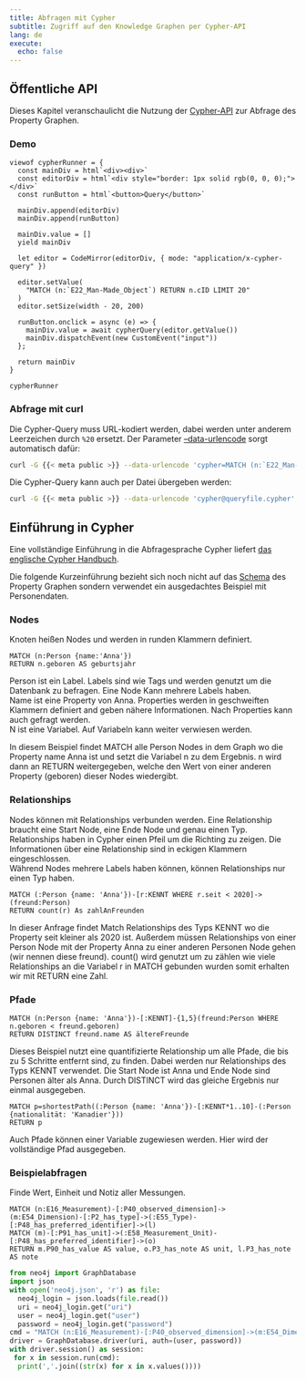 ```yaml
---
title: Abfragen mit Cypher
subtitle: Zugriff auf den Knowledge Graphen per Cypher-API
lang: de
execute:
  echo: false
---
```


## Öffentliche API

Dieses Kapitel veranschaulicht die Nutzung der [Cypher-API](#cypher-api) zur Abfrage des Property Graphen.

### Demo

```ojs
viewof cypherRunner = {
  const mainDiv = html`<div><div>`
  const editorDiv = html`<div style="border: 1px solid rgb(0, 0, 0);"></div>`
  const runButton = html`<button>Query</button>`

  mainDiv.append(editorDiv)
  mainDiv.append(runButton)

  mainDiv.value = []
  yield mainDiv

  let editor = CodeMirror(editorDiv, { mode: "application/x-cypher-query" })

  editor.setValue(
    "MATCH (n:`E22_Man-Made_Object`) RETURN n.cID LIMIT 20"
  )
  editor.setSize(width - 20, 200)

  runButton.onclick = async (e) => {
    mainDiv.value = await cypherQuery(editor.getValue())
    mainDiv.dispatchEvent(new CustomEvent("input"))
  };

  return mainDiv
}

cypherRunner
```

### Abfrage mit curl

Die Cypher-Query muss URL-kodiert werden, dabei werden unter anderem
Leerzeichen durch `%20` ersetzt. Der Parameter
[--data-urlencode](https://curl.se/docs/manpage.html#--data-urlencode) sorgt
automatisch dafür:

```sh
curl -G {{< meta public >}} --data-urlencode 'cypher=MATCH (n:`E22_Man-Made_Object`) RETURN n.cID LIMIT 20'
```

Die Cypher-Query kann auch per Datei übergeben werden:

```sh
curl -G {{< meta public >}} --data-urlencode 'cypher@queryfile.cypher'
```

## Einführung in Cypher

Eine vollständige Einführung in die Abfragesprache Cypher liefert [das
englische Cypher Handbuch](https://neo4j.com/docs/cypher-manual/current/).

Die folgende Kurzeinführung bezieht sich noch nicht auf das [Schema](schema.qmd) des Property Graphen sondern verwendet ein
ausgedachtes Beispiel mit Personendaten.

### Nodes

Knoten heißen Nodes und werden in runden Klammern definiert.
```cypher
MATCH (n:Person {name:'Anna'})
RETURN n.geboren AS geburtsjahr
```

Person ist ein Label. Labels sind wie Tags und werden genutzt um die Datenbank zu befragen. Eine Node Kann mehrere Labels haben.  
Name ist eine Property von Anna. Properties werden in geschweiften Klammern definiert and geben nähere Informationen. Nach Properties kann auch gefragt werden.  
N ist eine Variabel. Auf Variabeln kann weiter verwiesen werden.  

In diesem Beispiel findet MATCH alle Person Nodes in dem Graph wo die Property name Anna ist und setzt die Variabel n zu dem Ergebnis. n wird dann an RETURN weitergegeben, welche den Wert von einer anderen Property (geboren) dieser Nodes wiedergibt.  

### Relationships

Nodes können mit Relationships verbunden werden. Eine Relationship braucht eine Start Node, eine Ende Node und genau einen Typ. Relationships haben in Cypher einen Pfeil um die Richting zu zeigen. Die Informationen über eine Relationship sind in eckigen Klammern eingeschlossen.  
Während Nodes mehrere Labels haben können, können Relationships nur einen Typ haben.

```cypher
MATCH (:Person {name: 'Anna'})-[r:KENNT WHERE r.seit < 2020]->(freund:Person)
RETURN count(r) As zahlAnFreunden
```

In dieser Anfrage findet Match Relationships des Typs KENNT wo die Property seit kleiner als 2020 ist. Außerdem müssen Relationships von einer Person Node mit der Property Anna zu einer anderen Personen Node gehen (wir nennen diese freund). count() wird genutzt um zu zählen wie viele Relationships an die Variabel r in MATCH gebunden wurden somit erhalten wir mit RETURN eine Zahl.

### Pfade

```cypher
MATCH (n:Person {name: 'Anna'})-[:KENNT]-{1,5}(freund:Person WHERE n.geboren < freund.geboren)
RETURN DISTINCT freund.name AS ältereFreunde
```

Dieses Beispiel nutzt eine quantifizierte Relationship um alle Pfade, die bis zu 5 Schritte entfernt sind, zu finden. Dabei werden nur Relationships des Typs KENNT verwendet. Die Start Node ist Anna und Ende Node sind Personen älter als Anna. Durch DISTINCT wird das gleiche Ergebnis nur einmal ausgegeben.


```cypher
MATCH p=shortestPath((:Person {name: 'Anna'})-[:KENNT*1..10]-(:Person {nationalität: 'Kanadier'}))
RETURN p
```

Auch Pfade können einer Variable zugewiesen werden. Hier wird der vollständige Pfad ausgegeben.

### Beispielabfragen

Finde Wert, Einheit und Notiz aller Messungen.

```cypher
MATCH (n:E16_Measurement)-[:P40_observed_dimension]->(m:E54_Dimension)-[:P2_has_type]->(:E55_Type)-[:P48_has_preferred_identifier]->(l)
MATCH (m)-[:P91_has_unit]->(:E58_Measurement_Unit)-[:P48_has_preferred_identifier]->(o)
RETURN m.P90_has_value AS value, o.P3_has_note AS unit, l.P3_has_note AS note
```

```python
from neo4j import GraphDatabase
import json
with open('neo4j.json', 'r') as file:
  neo4j_login = json.loads(file.read())
  uri = neo4j_login.get("uri")
  user = neo4j_login.get("user")
  password = neo4j_login.get("password")
cmd = "MATCH (n:E16_Measurement)-[:P40_observed_dimension]->(m:E54_Dimension)-[:P2_has_type]->(:E55_Type)-[:P48_has_preferred_identifier]->(l) MATCH (m)-[:P91_has_unit]->(:E58_Measurement_Unit)-[:P48_has_preferred_identifier]->(o) RETURN m.P90_has_value AS value, o.P3_has_note AS unit, l.P3_has_note AS note;"
driver = GraphDatabase.driver(uri, auth=(user, password))
with driver.session() as session:
 for x in session.run(cmd):
  print(','.join((str(x) for x in x.values())))
```

